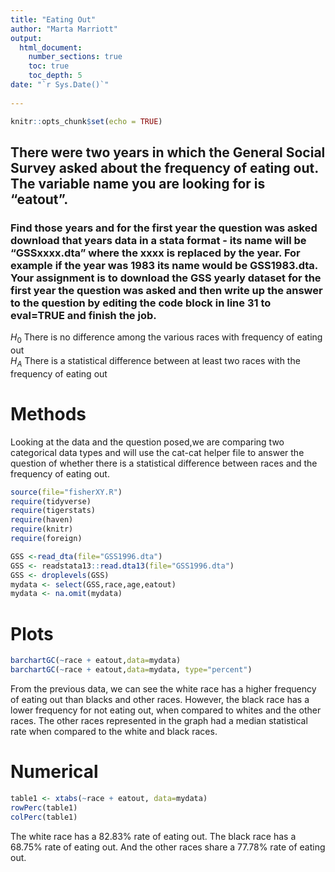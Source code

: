 ```yaml
---
title: "Eating Out"
author: "Marta Marriott"
output: 
  html_document:
    number_sections: true
    toc: true
    toc_depth: 5
date: "`r Sys.Date()`"    
    
---
```


```r
knitr::opts_chunk$set(echo = TRUE)
```

## There were two years in which the General Social Survey asked about the frequency of eating out. The variable name you are looking for is "eatout".
### Find those years and for the first year the question was asked download that years data in a stata format - its name will be "GSSxxxx.dta" where the xxxx is replaced by the year.  For example if the year was 1983 its name would be GSS1983.dta. Your assignment is to download the GSS yearly dataset for the first year the question was asked and then  write up the answer to the question by editing the  code block in line 31 to eval=TRUE and finish the job. 

$H_0$ There is no difference among the various races with frequency of eating out  
$H_A$ There is a statistical difference between at least two races with the frequency of eating out  


# Methods

  Looking at the data and the question posed,we are comparing two categorical data types and will use the cat-cat helper file to answer the question of whether there is a statistical difference between races and the frequency of eating out.


```r
source(file="fisherXY.R")
require(tidyverse)
require(tigerstats)
require(haven)
require(knitr)
require(foreign)
```
```r
GSS <-read_dta(file="GSS1996.dta")
GSS <- readstata13::read.dta13(file="GSS1996.dta")
GSS <- droplevels(GSS)
mydata <- select(GSS,race,age,eatout)
mydata <- na.omit(mydata)
```


# Plots

```r
barchartGC(~race + eatout,data=mydata)
barchartGC(~race + eatout,data=mydata, type="percent")

```

 From the previous data, we can see the white race has a higher frequency of eating out than blacks and other races. However, the black race has a lower frequency for not eating out, when compared to whites and the other races. The other races represented in the graph had a median statistical rate when compared to the white and black races.



# Numerical


```r
table1 <- xtabs(~race + eatout, data=mydata)
rowPerc(table1)
colPerc(table1)
```

The white race has a 82.83% rate of eating out. The black race has a 68.75% rate of eating out. And the other races share a 77.78%  rate of eating out.

